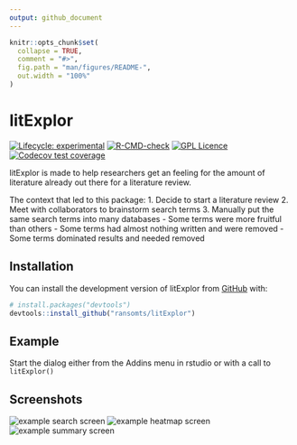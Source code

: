 ```yaml
---
output: github_document
---
```


<!-- README.md is generated from README.Rmd. Please edit that file -->

<!-- https://devguide.ropensci.org/building.html?q=testing#readme -->

```r
knitr::opts_chunk$set(
  collapse = TRUE,
  comment = "#>",
  fig.path = "man/figures/README-",
  out.width = "100%"
)
```

# litExplor

<!-- badges: start -->
[![Lifecycle: experimental](https://img.shields.io/badge/lifecycle-experimental-orange.svg)](https://lifecycle.r-lib.org/articles/stages.html#experimental)
[![R-CMD-check](https://github.com/ransomts/litExplor/workflows/R-CMD-check/badge.svg)](https://github.com/ransomts/litExplor/actions)
[![GPL Licence](https://badges.frapsoft.com/os/gpl/gpl.svg?v=103)](https://opensource.org/licenses/GPL-3.0/)
[![Codecov test coverage](https://codecov.io/gh/ransomts/litExplor/branch/master/graph/badge.svg)](https://app.codecov.io/gh/ransomts/litExplor?branch=master)
<!-- badges: end -->

litExplor is made to help researchers get an feeling for the amount of literature already out there for a literature review. 

The context that led to this package:
1. Decide to start a literature review
2. Meet with collaborators to brainstorm search terms
3. Manually put the same search terms into many databases
   - Some terms were more fruitful than others
   - Some terms had almost nothing written and were removed
   - Some terms dominated results and needed removed


## Installation

You can install the development version of litExplor from [GitHub](https://github.com/) with:

``` r
# install.packages("devtools")
devtools::install_github("ransomts/litExplor")
```

## Example

Start the dialog either from the Addins menu in rstudio or with a call to `litExplor()`

## Screenshots

![example search screen](man/figures/search-example.png)
![example heatmap screen](man/figures/heatmap-example.png)
![example summary screen](man/figures/summary-example.png)




<!-- You'll still need to render `README.Rmd` regularly, to keep `README.md` up-to-date. `devtools::build_readme()` is handy for this. You could also use GitHub Actions to re-render `README.Rmd` every time you push. An example workflow can be found here: <https://github.com/r-lib/actions/tree/v1/examples>. -->
